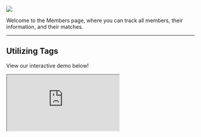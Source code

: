 ![](/images/Members.png)

Welcome to the Members page, where you can track all members, their information, and their matches. 

---

## **Utilizing Tags**

View our interactive demo below!

<iframe
  src="https://capture.navattic.com/cm19wmhk4000103l312w379kc?hideMobileAlert=true&scale=1"
  style={{ border: "none", width: "100%", height: "546px" }}
  allow="fullscreen" 
  id="navattic-embed"
/>
-----------------------------------------------------------

Within the Members page, you can create Tags to identify and group certain members of your community. 

<Steps>
  <Step title="Creating a Tag">
   For example, if you wanted to view all of the Founders in your community as a group by location, you could create Tags for "Founder", as well as all major cities in the US, as shown below.

    ![](/images/Members-Tag-Manager-Tags.png)

    > To create a Tag, navigate to “Tag Manager”, then click “+ Add Tag”, type in a Tag name, and click “Save”.
    > 
  </Step>
  <Step title="Using Tags">
    Once you’ve created a Tag, you can apply it to certain users by navigating to the “Users” tab at the top of the Tag Manager. From here,     you can hit the “+” next to any user and select the tag that you would like to apply.

    ![](/images/Members-Tag-Manager-Users.png) 
    
  </Step>
</Steps>

## **Utilizing Filters**

-----------------------------------------------------------

You can use the “Filters” tab to sort members by **Tags** and **Questions**.

<Tabs>
  <Tab title="Tags">
    For example, you could use the tags "Founder" and "New York" to search for founders in your community who live in New York.
    
    ![](/images/Members-Filters-Tags.png)
  </Tab>
  <Tab title="Questions">
    For instance, you could ask "How long have you been apart of the community?" and tailor the answer to a specific time frame to find individuals who are deeply involved in the community.

    ![](/images/Members-Filters-Questions.png)
  </Tab>
</Tabs>
---

---

## **Inviting Members**

View our interactive demo below!

<iframe 
src="https://introsai.navattic.com/dv3q0afo?hideMobileAlert=true&scale=1" 
  style={{ border: "none", width: "100%", height: "546px" }}
allow="fullscreen" 
id="navattic-embed"
/>
-----------------------------------------------------------

There are four main methods for adding new members to your community: uploading existing member data, sending direct invitations, using an Onboarding Form Link when no data is available, or integrating member data from another product.
<Steps>
  <Step title="Uploading Member Data">
  Before inviting members, it’s important to upload any existing 
  member data (such as emails and names) via CSV if you have it. This ensures that the platform has all necessary information for your members.

   <Accordion title="Access the Add Members Tab">
  Navigate to the "Add Members" tab and select the "Import Participants From CSV File" option.
 </Accordion>
 <Accordion title="Upload the CSV File">
   Choose the CSV file from your computer that contains the member data to upload it directly into the platform.
  </Accordion>
   <Accordion title="Map Data Types">
   > **Standard Fields:** Map each CSV column to the corresponding Intros Profiles data type (e.g., first/last name, email, phone number, etc.).
   
   > **Custom Fields:** Create custom free-text fields during the mapping process if your CSV contains data that doesn’t fit the standard fields. This allows you to capture specialized information that’s important to your community.
    </Accordion>
       <Accordion title="Preview and Confirm">
    Preview the profiles to ensure all the data is mapped and displayed correctly, including any custom fields.
  </Accordion>
   <Accordion title="Manage Uploaded Members">
    > **Activate Without Invitation:** You can upload members without sending an invitation. These members will be added to the Pending tab, where you can manually activate them by directly selecting individuals or "All" and then clicking "Activate Selected".
    
    > **Invite After Upload:** If you want to send out invitations after uploading, proceed to the next steps.
    <Tip>
    **Pro Tip:** When uploading via CSV, we would recommend to **ONLY** choose "Activate Without Invitation" to make the process as smooth as possible. 
</Tip>
  </Accordion>
  </Step>
 <Step title="Inviting Members via Email">
If you've uploaded existing member data, you can proceed to invite members to join your community via email. You can also upload members directly via email if you don't have pre-existing data.

<Accordion title="Access the Add Members Tab">
  Navigate to the "Add Members" tab to start the invitation process.
</Accordion>
<Accordion title="Upload with Email">
  > Enter each member's email address individually, pressing enter after each one, or select multiple emails at a time to send a direct invitation.

 > You can also select "All" in the Pending tab and click "Invite Selected" instead.
</Accordion>
<Accordion title="Choose an Invitation Method">
   **Opt-in:**
  > Members must click "Join the Community!" in the invitation email to join. They will be directed to complete the onboarding form.
  
  >The platform automatically recognizes and skips over any information you’ve already collected, ensuring that members only provide new, unique details.

**Opt-out:**
  > Members are automatically added to the community and can access the Member Directory by clicking "Check out the Community!" in the invitation email.

  > Members can opt out at any time through their Member Profile, the Member Directory, or by clicking "Leave the Community" in the email invitation.
</Accordion>
  </Step>
 <Step title="Adding Members through an Onboarding Link">

If you prefer a simple and direct approach, and you don’t have any member data, you can instead add members by sharing an onboarding link. This method allows members to join the community by accessing the form directly, without needing to go through an email invitation process.

  <Accordion title="Customize the Onboarding Form">
  Before sending out the link, you can customize the onboarding form to best fit your community’s needs, which you can do in the [Member Profile](https://docs.intros.ai/getting-started/member-profile) and [Customization](https://docs.intros.ai/getting-started/customization) tabs.

  There are five different types of questions you can create to gather the most relevant information from your members:

  1. **Free Response:** Allows members to provide detailed answers in their own words.
  
  2. **Single Select:** Offers a list of options where members can choose only one response.
   
  3. **Multi Select:** Allows members to select multiple options from a list.
  
  4. **Custom Scale:** A Likert scale with custom values (e.g., "How many years of experience do you have?"). Custom scale questions must have 5 values.
   
  5. **Two Part Multi:** Give & take style questions consisting of two related questions that share a similar answer bank. For example, "Where could you use support?" and "How can you support others?"

   <Tip>
    **Pro Tip:** For matching purposes, using "Multi Select" questions allows our algorithm to better identify and weight responses, leading to more accurate and stronger matches compared to "Free Response" questions, where answers can be more varied and harder to assess.
</Tip>
    </Accordion>
    <Accordion title="Copy the Onboarding Form Link">
  > Navigate to the "Add Members" tab.
  
  > Copy the Onboarding Form Link and share it with your members via iMessage, WhatsApp, Slack, or any other platform.
  </Accordion>
   <Accordion title="Preview the Onboarding Form">
  > Paste the link into a new browser tab to preview the member's onboarding experience.
  
  > This preview allows you to understand the flow from a member's perspective.
  </Accordion>
</Step>
 <Step title="Adding Members through Zapier">
 If you want to automate the process of adding members from other platforms, such as Airtable, Hubspot, Circle, Google Sheets, etc. you can use Zapier to create a seamless integration. Though this method may require a bit more setup, it is definitely worth it. 

<Accordion title="Login to Zapier">
  **If you don’t already have a Zapier account:**
  > Sign up for a free account at [zapier.com](https://zapier.com/).
  
  > Follow the instructions to set up your account and familiarize yourself with the platform.
</Accordion>
<Accordion title="Set Up a New Zap">
  _A Zap is a workflow that connects two or more apps to automate tasks. In this case, you’ll connect Circle to Intros AI._

  **To create a new Zap:**
  > In the Zapier dashboard, you'll see a search bar under the question, "What would you like to automate?"

  > Type in "When a new member is added in Circle, create a member in Intros AI" to find relevant pre-built Zaps or to start building your own.

  > You can either click the purple "Try it" button next to a suggested Zap, or you can click "+ Create" in the top left hand corner of the screen to start from scratch.
</Accordion>
<Accordion title="Set Up the Trigger">
  > Once you’re inside the Zap builder, you’ll start by setting up a **Trigger**—this is what kicks off the automation.

> Choose **Circle** as the app, and for the trigger event, select **New Member Added** (or a similar option).

> Connect your Circle account by signing in and authenticating your credentials.
</Accordion>
<Accordion title="Set Up the Action">
> Next, you’ll need to set up the **Action** that Zapier should take whenever the Trigger happens.

> Choose **Intros AI** as the action app, and select an event like **Create Member**.

> Connect your Intros AI account in the same way you did for Circle.
</Accordion>
<Accordion title="Test Your Zap">
 > Once both the Trigger and Action are set up, Zapier will prompt you to run a test to ensure everything is working correctly.
 
 >This step is crucial for making sure new members added in Circle are automatically added to Intros AI.
</Accordion>
<Accordion title="Activate Your Zap">
  > After confirming that your test is successful, you can activate the Zap.
  
  > From now on, any new member added to Circle will automatically be created in Intros AI without manual intervention.
 </Accordion>
  </Step>
</Steps>

![](/images/Members-Upload-New-Members.png)

---

## **Viewing Members**

Additionally, you can toggle through different filters or use the search function to find specific members of your community. As shown below, you can sort members by **Active**, **Invited**, **Pending**, and **Inactive**.

![](/images/Members-Filters1.png)

---

<Tabs>
  <Tab title="Active Tab">
    In the "Active" tab, you will see all members who have accepted an invite.
  </Tab>
  <Tab title="Invited Tab">
    In the "Invited" tab, you will see all of the members that have been invited (through email or CSV).
    > Invites to **opt-in** would go to the Invited Tab.
    > 

    > Invites to **opt-out** would go to the Active Tab.
    > 

    You may also manually activate members if you'd like to speed up the process.

    > In order to do that, you can select each member individually or select the "All" button and then click "Activate Selected".
    > 
  </Tab>
 <Tab title="Pending Tab">
    In the "Pending" tab, you will see all of the members who have joined via an onboarding form (in the case that you have selected "I will manually approve them" seen in the General Settings) or been uploaded from a third party source (e.g. Zapier). 

    Members may be in the "Pending" tab for two reasons:

    > The member joined via the onboarding form and “I will manually approve them” was toggled on in the General Settings page.
    > 

    > You uploaded the members yourself.
    > 
    Things you can do in the "Pending" tab:

    > Activate a member (as previously discussed in the "Invited" tab section).
    > 

    > Delete a member (then they will be marked as inactive).
    > 
  </Tab>
 <Tab title="Inactive Tab">
    In the "Inactive" tab, you will see all of the members who are inactive. 
  </Tab>
</Tabs>

### **Members FAQs**
- **Question:** "Can members be segmented?"
    - **Answer:** "Yes, you can create tags on the Members page by clicking on the ‘Tag Manager’ and adding tags to segment members."
- **Question:** "Is it possible to edit members once they've already joined the club?"
    - **Answer:** "Admins can manage tags and delete members, but cannot edit core member information. Members, however, can edit their own information."
- **Question:** “Can we ‘mass delete’ or ‘select all’ to make mass changes to all members?”
    - **Answer:** “Yes, we do offer the ‘select all’ functionality. While you are able to delete members, this only switches them to inactive. To permanently delete members, please reach out to us.”
- **Question:** “I have inactive users, but I don't have any record of them requesting me to be removed from intros. Can they ‘unsubscribe’ themselves?”
    - **Answer:** “Yes, members are able to unsubscribe themselves by pressing the unsubscribe in the bottom of opt-in emails.”
- **Question:** "If we activate all members, will we still be able to retroactively invite them?"
    - **Answer:** "We typically don’t do this, but it is feasible. After you activate members, we can inactivate them again and then invite them...so while it’s a bit hacky, it is doable."
- **Question:** "If I provide you with a CSV of all the fields we would want to map to Intros, is there an easier way to map to the questions than just manually creating custom questions and adding all the options for multi-select?"
    - **Answer:** "Yes, we can just create a new custom field at the time of mapping (without the need to create additional custom questions beforehand)."
- **Question:** "Why did I get an Attention Needed warning when inviting new members?"
    - **Answer:** "The Attention Needed warning usually occurs due to a problem delivering an email. This can happen due to incorrect email addresses, network issues, or security filters. Go to the Members page, select ‘Attention Needed,’ and correct or confirm the email."
- **Question:** “Is there a way to make the onboarding link private with a password? That way we can send out the onboarding link but still have it protected.”
    - **Answer:** “Unfortunately, this isn’t a feature we have built into the product, but you can toggle on ‘manually approve’ Members in the Club Settings so that no one gets access without you approving them first. Approving them can be done in the Pending tab on the Members page.”
- **Question:** “Do you offer data enrichment options?”
    - **Answer:** “Yes, we partner with a tool called Clay to do this, particularly using member’s LinkedIn profiles. When we enrich data, we can basically go as deep as we'd like. I'd say standard enrichment includes: Name, Job Title, Company, LinkedIn Headline, LinkedIn Bio, Location, Education, Industry, and Company Description. There are a ton more options for what we can enrich as well, so happy to customize this to your liking.”
